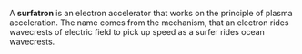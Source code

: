 A '''surfatron''' is an electron accelerator that works on the principle of plasma acceleration.  The name comes from the mechanism, that an electron rides wavecrests of electric field to pick up speed as a surfer rides ocean wavecrests.
